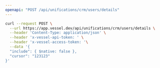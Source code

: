 ```yaml
---
openapi: "POST /api/unifications/crm/users/details"
---
```


<RequestExample>

```bash Request
curl --request POST \
  --url https://app.vessel.dev/api/unifications/crm/users/details \
  --header 'Content-Type: application/json' \
  --header 'x-vessel-api-token: ' \
  --header 'x-vessel-access-token: '\
  --data '{
  "include": { $native: false },
  "cursor": "123123"
}'
```

</RequestExample>
